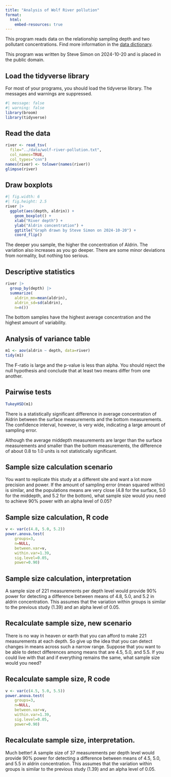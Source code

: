 ```yaml
---
title: "Analysis of Wolf River pollution"
format: 
  html:
    embed-resources: true
---
```


This program reads data on the relationship sampling depth and two pollutant concentrations. Find more information in the [data dictionary][dd].

[dd]: https://github.com/pmean/datasets/blob/master/wolf-river-pollution.yaml

This program was written by Steve Simon on 2024-10-20 and is placed in the public domain.

## Load the tidyverse library

For most of your programs, you should load the tidyverse library. The messages and warnings are suppressed.

```r
#| message: false
#| warning: false
library(broom)
library(tidyverse)
```

## Read the data

```r
river <- read_tsv(
  file="../data/wolf-river-pollution.txt",
  col_names=TRUE,
  col_types="cnn")
names(river) <- tolower(names(river))
glimpse(river)
```

## Draw boxplots

```r
#| fig.width: 6
#| fig.height: 2.5
river |>
  ggplot(aes(depth, aldrin)) +
    geom_boxplot() +
    xlab("River depth") +
    ylab("Aldrin concentration") +
    ggtitle("Graph drawn by Steve Simon on 2024-10-20") +
    coord_flip()
```

The deeper you sample, the higher the concentration of Aldrin. The variation also increases as you go deeper. There are some minor deviations from normality, but nothing too serious.

## Descriptive statistics

```r
river |>
  group_by(depth) |>
  summarize(
    aldrin_mn=mean(aldrin),
    aldrin_sd=sd(aldrin),
    n=n())
```

The bottom samples have the highest average concentration and the highest amount of variability.

## Analysis of variance table

```r
m1 <- aov(aldrin ~ depth, data=river)
tidy(m1)
```

The F-ratio is large and the p-value is less than alpha. You should reject the null hypothesis and conclude that at least two means differ from one another.

## Pairwise tests

```r
TukeyHSD(m1)
```

There is a statistically significant difference in average concentration of Aldrin between the surface measurements and the bottom measurements. The confidence interval, however, is very wide, indicating a large amount of sampling error. 

Although the average middepth measurements are larger than the surface measurements and smaller than the bottom measurements, the difference of about 0.8 to 1.0 units is not statistically significant.

## Sample size calculation scenario

You want to replicate this study at a different site and want a lot more precision and power. If the amount of sampling error (mean squared within) is similar, and the populations means are very close (4.8 for the surface, 5.0 for the middepth, and 5.2 for the bottom), what sample size would you need to achieve 90% power with an alpha level of 0.05?

## Sample size calculation, R code

```r
v <- var(c(4.8, 5.0, 5.2))
power.anova.test(
	groups=3,
	n=NULL,
	between.var=v,
	within.var=1.39,
	sig.level=0.05,
	power=0.90)
```

## Sample size calculation, interpretation

A sample size of 221 measurements per depth level would provide 90% power for detecting a difference between means of 4.8, 5.0, and 5.2 in aldrin concentration. This assumes that the variation within groups is similar to the previous study (1.39) and an alpha level of 0.05.

## Recalculate sample size, new scenario

There is no way in heaven or earth that you can afford to make 221 measurements at each depth. So give up the idea that you can detect changes in means across such a narrow range. Suppose that you want to be able to detect differences among means that are 4.5, 5.0, and 5.5. If you could live with that and if everything remains the same, what sample size would you need?

## Recalculate sample size, R code

```r
v <- var(c(4.5, 5.0, 5.5))
power.anova.test(
	groups=3,
	n=NULL,
	between.var=v,
	within.var=1.39,
	sig.level=0.05,
	power=0.90)
```

## Recalculate sample size, interpretation. 

Much better! A sample size of 37 measurements per depth level would provide 90% power for detecting a difference between means of 4.5, 5.0, and 5.5 in aldrin concentration. This assumes that the variation within groups is similar to the previous study (1.39) and an alpha level of 0.05.
